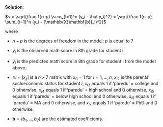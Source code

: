 
\color{blue}

**Solution**:

$s = \sqrt{\frac 1{n-p} \sum_{i=1}^n (y_i - \hat y_i)^2} = \sqrt{\frac 1{n-p} \sum_{i=1}^n (y_i - [\mathbb{X}\mathbf{b}]_i)^2}$

where 

* $n-p$ is the degrees of freedom in the model; $p$ is equal to 7
  
* $y_i$ is the observed math score in 8th grade for student i
  
* $\hat y_i$ is the predicted math score in 8th grade for student i from the model above.
  
* $\mathbb{X} = [x_{ij}]$ is a $n \times 7$ matrix with $x_{i1}=1$ for $i = 1, \dots, n$, $x_{i2}$ is the parents' socioeconomic status for student $i$, $x_{i3}$ equals 1 if 'paredu' = college and 0 otherwise, $x_{i4}$ equals 1 if 'paredu' = high school and 0 otherwise, $x_{i5}$ equals 1 if 'paredu' = below high school and 0 otherwise, $x_{i6}$ equals 1 if 'paredu' = MA and 0 otherwise, and $x_{i7}$ equals 1 if 'paredu' = PhD and 0 otherwise.
  
* $\mathbf{b} = (b_1, \dots, b_7)$ are the estimated coefficients.

\color{black}

